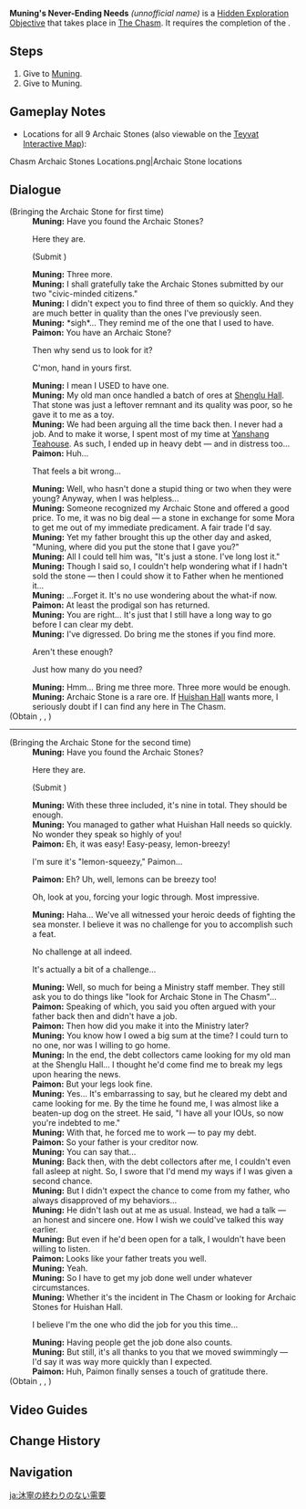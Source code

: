 {{Hidden Exploration Objectives Infobox
|image      = NPC Muning.png
|type       = Quest-Like
|region     = Liyue
|area       = The Chasm (Area)
|loc        = [[The Chasm (Area)|The Chasm]], [[Liyue]]
|req        = [[Says He Who Seeks Stone]]
|characters = Muning; Paimon; Traveler
|rewards    = {{Card|Adventure EXP|300}}{{Card|Mora|60,000}}{{Card|Primogem|40}}
}}
'''Muning's Never-Ending Needs''' ''(unnofficial name)'' is a [[Hidden Exploration Objective]] that takes place in [[The Chasm (Area)|The Chasm]]. It requires the completion of the {{Quest|Says He Who Seeks Stone}}.

==Steps==
# Give {{Item|Archaic Stone (Says He Who Seeks Stone)|x=3|text=Archaic Stone}} to [[Muning]].
# Give {{Item|Archaic Stone (Says He Who Seeks Stone)|x=3|text=Archaic Stone}} to Muning.

==Gameplay Notes==
* Locations for all 9 Archaic Stones (also viewable on the [https://webstatic-sea.hoyolab.com/ys/app/interactive-map/index.html#/map/2?shown_types=184 Teyvat Interactive Map]):
<gallery>
Chasm Archaic Stones Locations.png|Archaic Stone locations
</gallery>

==Dialogue==
{{Dialogue Start}}
;(Bringing the Archaic Stone for first time)
:'''Muning:''' Have you found the Archaic Stones?
:{{DIcon}} Here they are.
:;(Submit {{item|Archaic Stone (Says He Who Seeks Stone)|text=Archaic Stone|x=3}})
:'''Muning:''' Three more.
:'''Muning:''' I shall gratefully take the Archaic Stones submitted by our two "civic-minded citizens."
:'''Muning:''' I didn't expect you to find three of them so quickly. And they are much better in quality than the ones I've previously seen.
:'''Muning:''' *sigh*... They remind me of the one that I used to have.
:'''Paimon:''' You have an Archaic Stone?
:{{DIcon}} Then why send us to look for it?
:{{DIcon}} C'mon, hand in yours first.
:'''Muning:''' I mean I USED to have one.
:'''Muning:''' My old man once handled a batch of ores at [[Shenglu Hall]]. That stone was just a leftover remnant and its quality was poor, so he gave it to me as a toy.
:'''Muning:''' We had been arguing all the time back then. I never had a job. And to make it worse, I spent most of my time at [[Yanshang Teahouse]]. As such, I ended up in heavy debt &mdash; and in distress too...
:'''Paimon:''' Huh...
:{{DIcon}} That feels a bit wrong...
:'''Muning:''' Well, who hasn't done a stupid thing or two when they were young? Anyway, when I was helpless...
:'''Muning:''' Someone recognized my Archaic Stone and offered a good price. To me, it was no big deal &mdash; a stone in exchange for some Mora to get me out of my immediate predicament. A fair trade I'd say.
:'''Muning:''' Yet my father brought this up the other day and asked, "Muning, where did you put the stone that I gave you?"
:'''Muning:''' All I could tell him was, "It's just a stone. I've long lost it."
:'''Muning:''' Though I said so, I couldn't help wondering what if I hadn't sold the stone &mdash; then I could show it to Father when he mentioned it...
:'''Muning:''' ...Forget it. It's no use wondering about the what-if now.
:'''Paimon:''' At least the prodigal son has returned.
:'''Muning:''' You are right... It's just that I still have a long way to go before I can clear my debt.
:'''Muning:''' I've digressed. Do bring me the stones if you find more.
:{{DIcon}} Aren't these enough?
:{{DIcon}} Just how many do you need?
:'''Muning:''' Hmm... Bring me three more. Three more would be enough.
:'''Muning:''' Archaic Stone is a rare ore. If [[Huishan Hall]] wants more, I seriously doubt if I can find any here in The Chasm.
;(Obtain {{Item|Adventure EXP|x=150}}, {{Item|Mora|x=30,000}}, {{Item|Primogem|x=20}})
----
;(Bringing the Archaic Stone for the second time)
:'''Muning:''' Have you found the Archaic Stones?
:{{DIcon}} Here they are.
:;(Submit {{item|Archaic Stone (Says He Who Seeks Stone)|text=Archaic Stone|x=3}})
:'''Muning:''' With these three included, it's nine in total. They should be enough.
:'''Muning:''' You managed to gather what Huishan Hall needs so quickly. No wonder they speak so highly of you!
:'''Paimon:''' Eh, it was easy! Easy-peasy, lemon-breezy!
:{{DIcon}} I'm sure it's "lemon-squeezy," Paimon...
:'''Paimon:''' Eh? Uh, well, lemons can be breezy too!
:{{DIcon}} Oh, look at you, forcing your logic through. Most impressive.
:'''Muning:''' Haha... We've all witnessed your heroic deeds of fighting the sea monster. I believe it was no challenge for you to accomplish such a feat.
:{{DIcon}} No challenge at all indeed.
:{{DIcon}} It's actually a bit of a challenge...
:'''Muning:''' Well, so much for being a Ministry staff member. They still ask you to do things like "look for Archaic Stone in The Chasm"...
:'''Paimon:''' Speaking of which, you said you often argued with your father back then and didn't have a job.
:'''Paimon:''' Then how did you make it into the Ministry later?
:'''Muning:''' You know how I owed a big sum at the time? I could turn to no one, nor was I willing to go home.
:'''Muning:''' In the end, the debt collectors came looking for my old man at the Shenglu Hall... I thought he'd come find me to break my legs upon hearing the news.
:'''Paimon:''' But your legs look fine.
:'''Muning:''' Yes... It's embarrassing to say, but he cleared my debt and came looking for me. By the time he found me, I was almost like a beaten-up dog on the street. He said, "I have all your IOUs, so now you're indebted to me."
:'''Muning:''' With that, he forced me to work &mdash; to pay my debt.
:'''Paimon:''' So your father is your creditor now.
:'''Muning:''' You can say that...
:'''Muning:''' Back then, with the debt collectors after me, I couldn't even fall asleep at night. So, I swore that I'd mend my ways if I was given a second chance.
:'''Muning:''' But I didn't expect the chance to come from my father, who always disapproved of my behaviors...
:'''Muning:''' He didn't lash out at me as usual. Instead, we had a talk &mdash; an honest and sincere one. How I wish we could've talked this way earlier.
:'''Muning:''' But even if he'd been open for a talk, I wouldn't have been willing to listen.
:'''Paimon:''' Looks like your father treats you well.
:'''Muning:''' Yeah.
:'''Muning:''' So I have to get my job done well under whatever circumstances.
:'''Muning:''' Whether it's the incident in The Chasm or looking for Archaic Stones for Huishan Hall.
:{{DIcon}} I believe I'm the one who did the job for you this time...
:'''Muning:''' Having people get the job done also counts.
:'''Muning:''' But still, it's all thanks to you that we moved swimmingly &mdash; I'd say it was way more quickly than I expected.
:'''Paimon:''' Huh, Paimon finally senses a touch of gratitude there.
;(Obtain {{Item|Adventure EXP|x=150}}, {{Item|Mora|x=30,000}}, {{Item|Primogem|x=20}})
{{Dialogue End}}

==Video Guides==
{{EVT
|video1   = https://youtu.be/XU1w5DnKxLM
|caption1 = Muning's Never-Ending Needs Guide

|video2   = https://youtu.be/XRJPkHPs-T8
|caption2 = Muning's Never-Ending Needs: 9 Archaic Stone Locations

}}

==Change History==
{{Change History|2.6}}

==Navigation==
{{Hidden Exploration Objective Navbox|Quest-Like}}

[[ja:沐寧の終わりのない需要]]